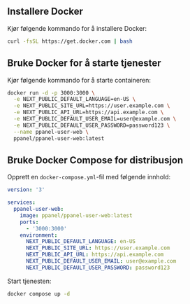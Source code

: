## Installere Docker

Kjør følgende kommando for å installere Docker:

```bash
curl -fsSL https://get.docker.com | bash
```

## Bruke Docker for å starte tjenester

Kjør følgende kommando for å starte containeren:

```bash
docker run -d -p 3000:3000 \
  -e NEXT_PUBLIC_DEFAULT_LANGUAGE=en-US \
  -e NEXT_PUBLIC_SITE_URL=https://user.example.com \
  -e NEXT_PUBLIC_API_URL=https://api.example.com \
  -e NEXT_PUBLIC_DEFAULT_USER_EMAIL=user@example.com \
  -e NEXT_PUBLIC_DEFAULT_USER_PASSWORD=password123 \
  --name ppanel-user-web \
  ppanel/ppanel-user-web:latest
```

## Bruke Docker Compose for distribusjon

Opprett en `docker-compose.yml`-fil med følgende innhold:

```yaml
version: '3'

services:
  ppanel-user-web:
    image: ppanel/ppanel-user-web:latest
    ports:
      - '3000:3000'
    environment:
      NEXT_PUBLIC_DEFAULT_LANGUAGE: en-US
      NEXT_PUBLIC_SITE_URL: https://user.example.com
      NEXT_PUBLIC_API_URL: https://api.example.com
      NEXT_PUBLIC_DEFAULT_USER_EMAIL: user@example.com
      NEXT_PUBLIC_DEFAULT_USER_PASSWORD: password123
```

Start tjenesten:

```bash
docker compose up -d
```



<Giscus />
